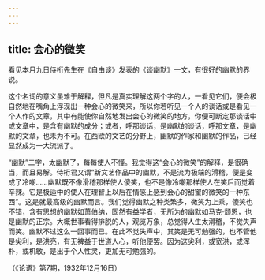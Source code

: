 ```yaml
---
---
---
```

title: 会心的微笑
---




看见本月九日侍桁先生在《自由谈》发表的《谈幽默》一文，有很好的幽默的界说。

这个名词的意义虽难于解释，但凡是真实理解这两个字的人，一看见它们，便会极自然地在嘴角上浮现出一种会心的微笑来，所以你若听见一个人的谈话或是看见一个人作的文章，其中有能使你自然地发出会心的微笑的地方，你便可断定那谈话中或文章中，是含有幽默的成分；或者，呼那谈话，是幽默的谈话，呼那文章，是幽默的文章，也未为不可。在西欧的文艺的分野上，幽默的作家和幽默的作品，已经显然成为一大流派了。

“幽默”二字，太幽默了，每每使人不懂。我觉得这“会心的微笑”的解释，是很确当，而且易解。侍桁君又谓“新文艺作品中的幽默，不是流为极端的滑稽，便是变成了冷嘲……幽默既不像滑稽那样使人傻笑，也不是像冷嘲那样使人在笑后而觉着辛辣。它是极适中的使人在理智上以后在情感上感到会心的甜蜜的微笑的一种东西”。这是就最高级的幽默而言。我们觉得幽默之种类繁多，微笑为上乘，傻笑也不错，含有思想的幽默如萧伯纳，固然有益学者，无所为的幽默如马克·颓恩，也是幽默的正宗。大概世事看得排脱的人，观览万象，总觉得人生太滑稽，不觉失声而笑。幽默不过这么一回事而已。在此不觉失声中，其笑是无可勉强的，也不管他是尖利，是洪亮，有无裨益于世道人心，听他便罢。因为这尖利，或宽洪，或浑朴，或机敏，是出于个人性灵，更加无可勉强的。

（《论语》第7期，1932年12月16日）